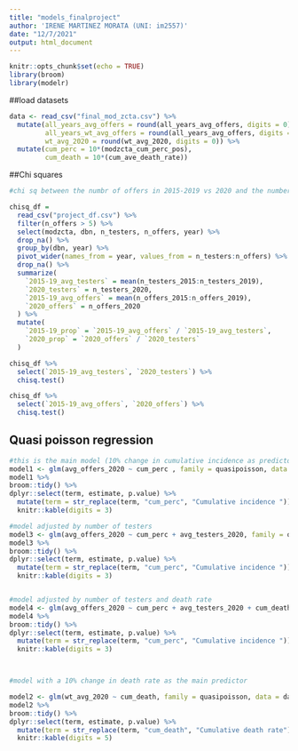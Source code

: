 ```yaml
---
title: "models_finalproject"
author: 'IRENE MARTINEZ MORATA (UNI: im2557)'
date: "12/7/2021"
output: html_document
---
```


```r
knitr::opts_chunk$set(echo = TRUE)
library(broom)
library(modelr)
```
##load datasets

```r
data <- read_csv("final_mod_zcta.csv") %>% 
  mutate(all_years_avg_offers = round(all_years_avg_offers, digits = 0), 
         all_years_wt_avg_offers = round(all_years_avg_offers, digits = 0),
         wt_avg_2020 = round(wt_avg_2020, digits = 0)) %>% 
  mutate(cum_perc = 10*(modzcta_cum_perc_pos),
         cum_death = 10*(cum_ave_death_rate))
```

##Chi squares

```r
#chi sq between the numbr of offers in 2015-2019 vs 2020 and the number of testers 2015-2019 vs 2020

chisq_df =
  read_csv("project_df.csv") %>%
  filter(n_offers > 5) %>% 
  select(modzcta, dbn, n_testers, n_offers, year) %>%
  drop_na() %>% 
  group_by(dbn, year) %>% 
  pivot_wider(names_from = year, values_from = n_testers:n_offers) %>%
  drop_na() %>% 
  summarize(
    `2015-19_avg_testers` = mean(n_testers_2015:n_testers_2019),
    `2020_testers` = n_testers_2020,
    `2015-19_avg_offers` = mean(n_offers_2015:n_offers_2019),
    `2020_offers` = n_offers_2020
  ) %>% 
  mutate(
    `2015-19_prop` = `2015-19_avg_offers` / `2015-19_avg_testers`,
    `2020_prop` = `2020_offers` / `2020_testers`
  )

chisq_df %>% 
  select(`2015-19_avg_testers`, `2020_testers`) %>% 
  chisq.test()

chisq_df %>% 
  select(`2015-19_avg_offers`, `2020_offers`) %>% 
  chisq.test()

```



## Quasi poisson regression

```r

#this is the main model (10% change in cumulative incidence as predictor)
model1 <- glm(avg_offers_2020 ~ cum_perc , family = quasipoisson, data = data)
model1 %>% 
broom::tidy() %>% 
dplyr::select(term, estimate, p.value) %>% 
  mutate(term = str_replace(term, "cum_perc", "Cumulative incidence ")) %>% 
  knitr::kable(digits = 3)

#model adjusted by number of testers
model3 <- glm(avg_offers_2020 ~ cum_perc + avg_testers_2020, family = quasipoisson, data = data)
model3 %>% 
broom::tidy() %>% 
dplyr::select(term, estimate, p.value) %>% 
  mutate(term = str_replace(term, "cum_perc", "Cumulative incidence ")) %>% 
  knitr::kable(digits = 3)


#model adjusted by number of testers and death rate
model4 <- glm(avg_offers_2020 ~ cum_perc + avg_testers_2020 + cum_death, family = quasipoisson, data = data)
model4 %>% 
broom::tidy() %>% 
dplyr::select(term, estimate, p.value) %>% 
  mutate(term = str_replace(term, "cum_perc", "Cumulative incidence ")) %>% 
  knitr::kable(digits = 3)



#model with a 10% change in death rate as the main predictor

model2 <- glm(wt_avg_2020 ~ cum_death, family = quasipoisson, data = data)
model2 %>% 
broom::tidy() %>% 
dplyr::select(term, estimate, p.value) %>% 
  mutate(term = str_replace(term, "cum_death", "Cumulative death rate")) %>% 
  knitr::kable(digits = 5)

```
